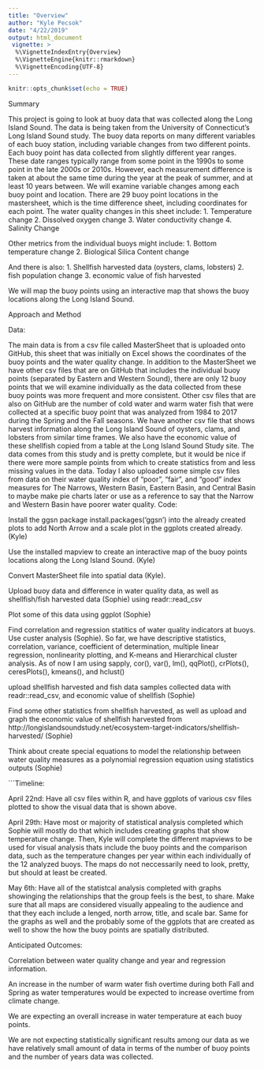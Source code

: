 ```yaml
---
title: "Overview"
author: "Kyle Pecsok"
date: "4/22/2019"
output: html_document
 vignette: >
  %\VignetteIndexEntry{Overview}
  %\VignetteEngine{knitr::rmarkdown}
  %\VignetteEncoding{UTF-8}
---
```


```r
knitr::opts_chunk$set(echo = TRUE)
```

Summary

This project is going to look at buoy data that was collected along the Long Island Sound. The data is being taken from the University of Connecticut's Long Island Sound study. The buoy data reports on many different variables of each buoy station, including variable changes from two different points. Each buoy point has data collected from slightly different year ranges. These date ranges typically range from some point in the 1990s to some point in the late 2000s or 2010s. However, each measurement difference is taken at about the same time during the year at the peak of summer, and at least 10 years between. We will examine variable changes among each buoy point and location. There are 29 buoy point locations in the mastersheet, which is the time difference sheet, including coordinates for each point.
The water quality changes in this sheet include:
1. Temperature change
2. Dissolved oxygen change
3. Water conductivity change
4. Salinity Change

Other metrics from the individual  buoys might include:
1. Bottom temperature change
2. Biological Silica Content change

And there is also:
1. Shellfish harvested data (oysters, clams, lobsters)
2. fish population change
3. economic value of fish harvested

We will map the buoy points using an interactive map that shows the buoy locations along the Long Island Sound.

Approach and Method

Data:

The main data is from a csv file called MasterSheet that is uploaded onto GitHub, this sheet that was initially on Excel shows the coordinates of the buoy points and the water quality change. In addition to the MasterSheet we have other csv files that are on GitHub that includes the individual buoy points (separated by Eastern and Western Sound), there are only 12 buoy points that we will examine individually as the data collected from these buoy points was more frequent and more consistent. Other csv files that are also on GitHub are the number of cold water and warm water fish that were collected at a specific buoy point that was analyzed from 1984 to 2017 during the Spring and the Fall seasons. We have another csv file that shows harvest information along the Long Island Sound of oysters, clams, and lobsters from similar time frames. We also have the economic value of these shellfish copied from a table at the Long Island Sound Study site. The data comes from this study and is pretty complete, but it would be nice if there were more sample points from which to create statistics from and less missing values in the data. Today I also uploaded some simple csv files from data on their water quality index of "poor", "fair", and "good" index measures for The Narrows, Western Basin, Eastern Basin, and Central Basin to maybe make pie charts later or use as a reference to say that the Narrow and Western Basin have poorer water quality.
Code:

Install the ggsn package install.packages('ggsn') into the already created plots to add North Arrow and a scale plot in the ggplots created already. (Kyle)

Use the installed mapview to create an interactive map of the buoy points locations along the Long Island Sound. (Kyle)

Convert MasterSheet file into spatial data (Kyle).

Upload buoy data and difference in water quality data, as well as shellfish/fish harvested data (Sophie) using readr::read_csv

Plot some of this data using ggplot (Sophie)

Find correlation and regression statitics of water quality indicators at buoys. Use custer analysis (Sophie). So far, we have descriptive statistics, correlation, variance, coefficient of determination, multiple linear regression, nonlinearity plotting, and K-means and Hierarchical cluster analysis. As of now I am using sapply, cor(), var(), lm(), qqPlot(), crPlots(), ceresPlots(), kmeans(), and hclust()

upload shellfish harvested and fish data samples collected data with readr::read_csv, and economic value of shellfish (Sophie)

Find some other statistics from shellfish harvested, as well as upload and graph the economic value of shellfish harvested from http://longislandsoundstudy.net/ecosystem-target-indicators/shellfish-harvested/ (Sophie)

Think about create special equations to model the relationship between water quality measures as a polynomial regression equation using statistics outputs (Sophie)

```Timeline:

April 22nd: Have all csv files within R, and have ggplots of various csv files plotted to show the visual data that is shown above.

April 29th: Have most or majority of statistical analysis completed which Sophie will mostly do that which includes creating graphs that show temperature change. Then, Kyle will complete the different mapviews to be used for visual analysis thats include the buoy points and the comparison data, such as the temperature changes per year within each individually of the 12 analyzed buoys. The maps do not neccessarily need to look, pretty, but should at least be created.

May 6th: Have all of the statistcal analysis completed with graphs showinging the relationships that the group feels is the best, to share. Make sure that all maps are considered visually appealing to the audience and that they each include a lenged, north arrow, title, and scale bar. Same for the graphs as well and the probably some of the ggplots that are created as well to show the how the buoy points are spatially distributed.

Anticipated Outcomes:

Correlation between water quality change and year and regression information.

An increase in the number of warm water fish overtime during both Fall and Spring as water temperatures would be expected to increase overtime from climate change.

We are expecting an overall increase in water temperature at each buoy points.

We are not expecting statistically significant results among our data as we have relatively small amount of data in terms of the number of buoy points and the number of years data was collected.
